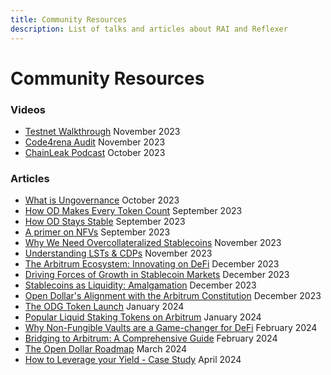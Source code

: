 ```yaml
---
title: Community Resources
description: List of talks and articles about RAI and Reflexer
---
```


# Community Resources

### Videos

* [Testnet Walkthrough](https://youtu.be/HutnkLydeWw?feature=shared) November 2023
* [Code4rena Audit](https://youtu.be/YPBLVoSwg6w?feature=shared) November 2023
* [ChainLeak Podcast](https://youtube.com/watch?v=AFZYf-Z_r0E) October 2023

### Articles 

* [What is Ungovernance](https://www.opendollar.com/blog/what-is-ungovernance-and-why-does-it-matter) October 2023
* [How OD Makes Every Token Count](https://www.opendollar.com/blog/how-open-dollar-makes-every-token-count) September 2023
* [How OD Stays Stable](https://www.opendollar.com/blog/control-pegged-stablecoin-mechanics-how-od-stays-stable) September 2023
* [A primer on NFVs](https://www.opendollar.com/blog/a-primer-on-nfvs-and-how-non-fungible-vaults-improve-cdps) September 2023
* [Why We Need Overcollateralized Stablecoins](https://www.opendollar.com/blog/why-we-need-overcollateralized-stablecoins) November 2023
* [Understanding LSTs & CDPs](https://www.opendollar.com/blog/understanding-liquid-staking-tokens-lsts-collateralized-debt-positions-cdps) November 2023
* [The Arbitrum Ecosystem: Innovating on DeFi](https://www.opendollar.com/blog/the-arbitrum-ecosystem-innovating-on-defi) December 2023
* [Driving Forces of Growth in Stablecoin Markets](https://www.opendollar.com/blog/driving-forces-of-growth-in-stablecoin-markets) December 2023
* [Stablecoins as Liquidity: Amalgamation](https://www.opendollar.com/blog/stablecoins-as-liquidity-amalgamation) December 2023
* [Open Dollar's Alignment with the Arbitrum Constitution](https://www.opendollar.com/blog/open-dollars-alignment-with-the-arbitrum-constitution) December 2023
* [The ODG Token Launch](https://www.opendollar.com/blog/the-odg-token-launch) January 2024
* [Popular Liquid Staking Tokens on Arbitrum](https://www.opendollar.com/blog/popular-liquid-staking-tokens-on-arbitrum) January 2024
* [Why Non-Fungible Vaults are a Game-changer for DeFi](https://www.opendollar.com/blog/why-non-fungible-vaults-are-a-game-changer-for-defi) February 2024
* [Bridging to Arbitrum: A Comprehensive Guide](https://www.opendollar.com/blog/bridging-to-arbitrum-a-comprehensive-guide) February 2024
* [The Open Dollar Roadmap](https://www.opendollar.com/blog/the-open-dollar-roadmap) March 2024
* [How to Leverage your Yield - Case Study](https://www.opendollar.com/blog/how-to-leverage-your-yield---case-study) April 2024






